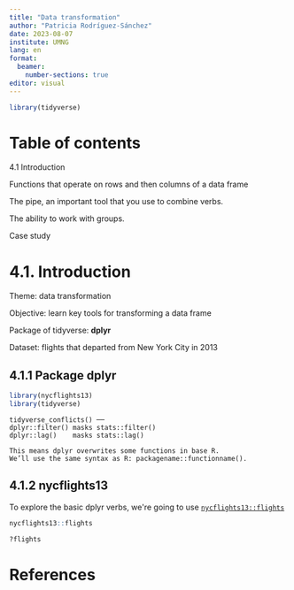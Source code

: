 ```yaml
---
title: "Data transformation"
author: "Patricia Rodríguez-Sánchez"
date: 2023-08-07
institute: UMNG
lang: en
format: 
  beamer:
    number-sections: true 
editor: visual
---
```


```r
library(tidyverse)

```

# Table of contents

4.1 Introduction

Functions that operate on rows and then columns of a data frame

The pipe, an important tool that you use to combine verbs.

The ability to work with groups.

Case study

# 4.1. Introduction

Theme: data transformation

Objective: learn key tools for transforming a data frame

Package of tidyverse: **dplyr**

Dataset: flights that departed from New York City in 2013

## 4.1.1 Package dplyr

```r
library(nycflights13)
library(tidyverse)
```

```         
tidyverse_conflicts() ── 
dplyr::filter() masks stats::filter() 
dplyr::lag()    masks stats::lag() 

This means dplyr overwrites some functions in base R. 
We’ll use the same syntax as R: packagename::functionname().
```

## 4.1.2 **nycflights13**

To explore the basic dplyr verbs, we\'re going to use [`nycflights13::flights`](https://rdrr.io/pkg/nycflights13/man/flights.html)

```r
nycflights13::flights

?flights
```

# References
